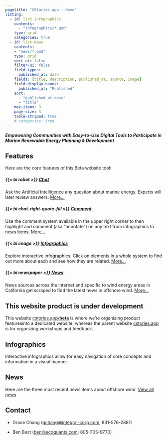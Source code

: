 ```yaml
---
pagetitle: "CStories.app - Home"
listing:
  - id: list-infographics
    contents:
      - "infographics/*.qmd"
    type: grid
    categories: true
  - id: list-news
    contents:
    - "news/*.qmd"
    type: grid
    sort-ui: false
    filter-ui: false
    field-types:
      published_at: date
    fields: [title, description, published_at, source, image]
    field-display-names:
      published_at: "Published"
    sort: 
      - "published_at desc"
      - "title"
    max-items: 3
    page-size: 3
    table-striped: true
    # categories: true
---
```


***Empowering Communities with Easy-to-Use Digital Tools to Participate in Marine Renewable Energy Planning & Development*** 

## Features

Here are the core features of this Beta website tool:

::: {.grid}

##### {{< bi robot >}} [Chat](bot.qmd) {.g-col-12 .g-col-med-6 .g-col-lg-3}
Ask the Artificial Intelligence any question about marine energy. Experts will later review answers.
[More...](bot.qmd)

##### {{< bi chat-right-quote-fill >}} [Comment](comment.qmd) {.g-col-12 .g-col-med-6 .g-col-lg-3}
Use the comment system available in the upper right corner to then highlight and comment (aka "annotate") on any text from infographics to news items. [More...](comment.qmd)

##### {{< bi image >}} [Infographics](infographics.qmd) {.g-col-12 .g-col-med-6 .g-col-lg-3}
Explore interactive infographics. Click on elements in a whole system to find out more about each and see how they are related.
[More...](infographics.qmd)

##### {{< bi newspaper >}} [News](news.qmd) {.g-col-12 .g-col-med-6 .g-col-lg-3}
News sources across the internet and specific to wind energy areas in California get scraped to find the latest news in offshore wind.
[More...](news.qmd)

:::

::: {.callout-caution}

## This website product is under development

This website [cstories.app/**beta**](https://cstories.app/beta) is where we're organizing product featuresinto a dedicated website, whereas the parent website
[cstories.app](https://cstories.app){target="_blank"} is for organizing workshops and feedback.
:::


## Infographics

Interactive infographics allow for easy navigation of core concepts and information in a visual manner.

::: {#list-infographics}
:::

## News

Here are the three most recent news items about offshore wind. [View all news](news.qmd)

::: {#list-news}
:::

## Contact

-   Grace Chang ([gchang\@integral-corp.com](gchang@integral-corp.com); 831-576-2881)

-   Ben Best ([ben\@ecoquants.com](mailto:ben@ecoquants.com); 805-705-9770)


<script type="text/javascript">
document.getElementById("list-news-pagination").style.visibility = "hidden";
</script>
